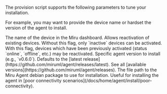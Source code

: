 The provision script supports the following parameters to tune your installation.

For example, you may want to provide the device name or hardset the version of the agent to install.

<ParamField path="--device-name" type="string" default="$HOSTNAME">
The name of the device in the Miru dashboard.
</ParamField>

<ParamField path="--allow-reactivation" type="boolean" default={false}>
Allows reactivation of existing devices. Without this flag, only `inactive` devices can be activated. With this flag, devices which have been previously activated (status `online`, `offline`, etc.) may be reactivated.
</ParamField>

<ParamField path="--version" type="string">
Specific agent version to install (e.g., `v0.6.0`). Defaults to the [latest release](https://github.com/miruml/agent/releases/latest). See all [available versions](https://github.com/miruml/agent/releases).
</ParamField>

<ParamField path="--from-pkg" type="string">
The file path to the Miru Agent debian package to use for installation. Useful for installing the agent in [poor connectivity scenarios](/docs/home/agent/install/poor-connectivity).
</ParamField>